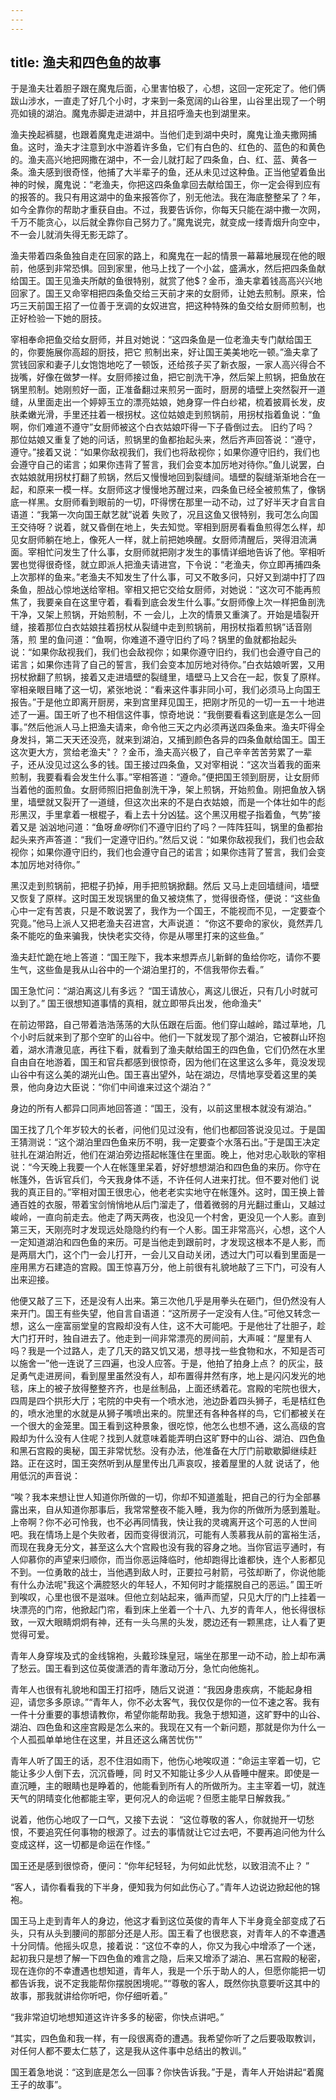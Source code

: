 ```yaml
---
---
---
```

title: 渔夫和四色鱼的故事
---



于是渔夫壮着胆子跟在魔鬼后面，心里害怕极了，心想，这回一定死定了。他们俩跋山涉水，一直走了好几个小时，才来到一条宽阔的山谷里，山谷里出现了一个明亮如镜的湖泊。魔鬼赤脚走进湖中，并且招呼渔夫也到湖里来。

渔夫挽起裤腿，也跟着魔鬼走进湖中。当他们走到湖中央时，魔鬼让渔夫撒网捕鱼。这时，渔夫才注意到水中游着许多鱼，它们有白色的、红色的、蓝色的和黄色的。渔夫高兴地把网撒在湖中，不一会儿就打起了四条鱼，白、红、蓝、黄各一条。渔夫感到很奇怪，他捕了大半辈子的鱼，还从未见过这种鱼。正当他望着鱼出神的时候，魔鬼说：“老渔夫，你把这四条鱼拿回去献给国王，你一定会得到应有的报答的。我只有用这湖中的鱼来报答你了，别无他法。我在海底整整呆了？年，如今全靠你的帮助才重获自由。不过，我要告诉你，你每天只能在湖中撒一次网，千万不能贪心，以后就全靠你自己努力了。”魔鬼说完，就变成一缕青烟升向空中，不一会儿就消失得无影无踪了。

渔夫带着四条鱼独自走在回家的路上，和魔鬼在一起的情景一幕幕地展现在他的眼前，他感到非常恐惧。回到家里，他马上找了一个小盆，盛满水，然后把四条鱼献给国王。国王见渔夫所献的鱼很特别，就赏了他$？金币，渔夫拿着钱高高兴兴地回家了。国王又命宰相把四条鱼交给三天前才来的女厨师，让她去煎制。原来，恰巧三天前国王招了一位善于烹调的女奴进宫，把这种特殊的鱼交给女厨师煎制，也正好检验一下她的厨技。

宰相奉命把鱼交给女厨师，并且对她说：“这四条鱼是一位老渔夫专门献给国王的，你要施展你高超的厨技，把它
煎制出来，好让国王美美地吃一顿。”渔夫拿了赏钱回家和妻子儿女饱饱地吃了一顿饭，还给孩子买了新衣服，一家人高兴得合不拢嘴，好像在做梦一样。女厨师接过鱼，把它剖洗干净，然后架上煎锅，把鱼放在锅里煎制。她刚煎好一面，正准备翻过来煎另一面时，厨房的墙壁上突然裂开一道缝，从里面走出一个婷婷玉立的漂亮姑娘，她身穿一件白纱裙，梳着披肩长发，皮肤柔嫩光滑，手里还拄着一根拐杖。这位姑娘走到煎锅前，用拐杖指着鱼说：“鱼啊，你们难道不遵守”女厨师被这个白衣姑娘吓得一下子昏倒过去。
旧约了吗？
那位姑娘又重复了她的问话，煎锅里的鱼都抬起头来，然后齐声回答说：“遵守，遵守。”接着又说：“如果你敌视我们，我们也将敌视你；如果你遵守旧约，我们也会遵守自己的诺言；如果你违背了誓言，我们会变本加厉地对待你。”鱼儿说罢，白衣姑娘就用拐杖打翻了煎锅，然后又慢慢地回到裂缝间。墙壁的裂缝渐渐地合在一起，和原来一模一样。女厨师这才慢慢地苏醒过来，四条鱼已经全被煎焦了，像锅底一样黑。女厨师看到眼前的一切，吓得愣在那里一动不动，过了好半天才自言自语道：“我第一次向国王献艺就”说着
失败了，况且这鱼又很特别，我可怎么向国王交待呀？说着，就又昏倒在地上，失去知觉。宰相到厨房看看鱼煎得怎么样，却见女厨师躺在地上，像死人一样，就上前把她唤醒。女厨师清醒后，哭得泪流满面。宰相忙问发生了什么事，女厨师就把刚才发生的事情详细地告诉了他。宰相听罢也觉得很奇怪，就立即派人把渔夫请进宫，下令说：“老渔夫，你立即再捕四条上次那样的鱼来。”老渔夫不知发生了什么事，可又不敢多问，只好又到湖中打了四条鱼，胆战心惊地送给宰相。宰相又把它交给女厨师，对她说：“这次可不能再煎焦了，我要亲自在这里守着，看看到底会发生什么事。”女厨师像上次一样把鱼剖洗干净，又架上煎锅，开始煎制，不
一会儿，上次的情景又重演了。开始是墙裂开缝，接着那位白衣姑娘拄着拐杖从裂缝中走到煎锅前，用拐杖指着煎锅”话音刚落，煎
里的鱼问道：“鱼啊，你难道不遵守旧约了吗？锅里的鱼就都抬起头说：“如果你敌视我们，我们也会敌视你；如果你遵守旧约，我们也会遵守自己的诺言；如果你违背了自己的誓言，我们会变本加厉地对待你。”白衣姑娘听罢，又用拐杖掀翻了煎锅，接着又走进墙壁的裂缝里，墙壁马上又合在一起，恢复了原样。宰相亲眼目睹了这一切，紧张地说：“看来这件事非同小可，我们必须马上向国王报告。”于是他立即离开厨房，来到宫里拜见国王，把刚才所见的一切一五一十地进述了一遍。国王听了也不相信这件事，惊奇地说：“我倒要看看这到底是怎么一回事。”然后他派人马上把渔夫请来，命令他三天之内必须再送四条鱼来。渔夫吓得全身发抖，第二天天还没亮，就来到湖泊，又捕到颜色各异的四条鱼献给国王。国王这次更大方，赏给老渔夫"？？金币，渔夫高兴极了，自己辛辛苦苦劳累了一辈子，还从没见过这么多的钱。国王接过四条鱼，又对宰相说：“这次当着我的面来煎制，我要看看会发生什么事。”宰相答道：“遵命。”便把国王领到厨房，让女厨师当着他的面煎鱼。女厨师照旧把鱼剖洗干净，架上煎锅，开始煎鱼。刚把鱼放入锅里，墙壁就又裂开了一道缝，但这次出来的不是白衣姑娘，而是一个体壮如牛的彪形黑汉，手里拿着一根棍子，看上去十分凶猛。这个黑汉用棍子指着鱼，气势”接着又是
汹汹地问道：“鱼呀$鱼呀$你们不遵守旧约了吗？一阵阵狂叫，锅里的鱼都抬起头来齐声答道：“我们一定遵守旧约。”然后又说：“如果你敌视我们，我们也会敌视你；如果你遵守旧约，我们也会遵守自己的诺言；如果你违背了誓言，我们会变本加厉地对待你。”

黑汉走到煎锅前，把棍子扔掉，用手把煎锅掀翻。然后
又马上走回墙缝间，墙壁又恢复了原样。这时国王发现锅里的鱼又被烧焦了，觉得很奇怪，便说：“这些鱼心中一定有苦衷，只是不敢说罢了，我作为一个国王，不能视而不见，一定要查个究竟。”他马上派人又把老渔夫召进宫，大声说道：
“你这不要命的家伙，竟然弄几条不能吃的鱼来骗我，快快老实交待，你是从哪里打来的这些鱼。”

渔夫赶忙跪在地上答道：“国王陛下，我本来想弄点儿新鲜的鱼给你吃，请你不要生气，这些鱼是我从山谷中的一个湖泊里打的，不信我带你去看。”

国王急忙问：“湖泊离这儿有多远？
“国王请放心，离这儿很近，只有几小时就可以到了。”
国王很想知道事情的真相，就立即带兵出发，他命渔夫”

在前边带路，自己带着浩浩荡荡的大队伍跟在后面。他们穿山越岭，踏过草地，几个小时后就来到了那个空旷的山谷中。他们一下就发现了那个湖泊，它被群山环抱着，湖水清澈见底，再往下看，就看到了渔夫献给国王的四色鱼，它们仍然在水里自由自在地游着，国王和官兵都感到很惊奇，因为他们在这里这么多年，竟没发现山谷中有这么美的湖光山色。国王喜出望外，站在湖边，尽情地享受着这里的美景，他向身边大臣说：“你们中间谁来过这个湖泊？”

身边的所有人都异口同声地回答道：“国王，没有，以前这里根本就没有湖泊。”

国王找了几个年岁较大的长者，问他们见过没有，他们也都回答说没见过。于是国王猜测说：“这个湖泊里四色鱼来历不明，我一定要查个水落石出。”于是国王决定驻扎在湖泊附近，他们在湖泊旁边搭起帐篷住在里面。晚上，他对忠心耿耿的宰相说：“今天晚上我要一个人在帐篷里呆着，好好想想湖泊和四色鱼的来历。你守在帐篷外，告诉官兵们，今天我身体不适，不许任何人进来打扰。但不要对他们
说我的真正目的。”宰相对国王很忠心，他老老实实地守在帐篷外。这时，国王换上普通百姓的衣服，带着宝剑悄悄地从后门溜走了，借着微弱的月光翻过重山，又越过峻岭，一直向前走去。他走了两天两夜，也没见一个村舍，更没见一个人影。直到第三天，天刚亮时才发现远处隐隐约约有一个人影。国王非常高兴，心想，这个人一定知道湖泊和四色鱼的来历。可是当他走到跟前时，才发现这根本不是人影，而是两扇大门，这个门一会儿打开，一会儿又自动关闭，透过大门可以看到里面是一座用黑方石建造的宫殿。国王惊喜万分，他上前很有礼貌地敲了三下门，可没有人出来迎接。

他便又敲了三下，还是没有人出来。第三次他几乎是用拳头在砸门，但仍然没有人来开门。国王有些失望，他自言自语道：“这所房子一定没有人住。”可他又转念一想，这么一座富丽堂皇的宫殿却没有人住，这不大可能吧。于是他壮了壮胆子，趁大门打开时，独自进去了。他走到一间非常漂亮的房间前，大声喊：“屋里有人吗？我是一个过路人，走了几天的路又饥又渴，想寻找一些食物和水，不知是否可以施舍一”他一连说了三四遍，也没人应答。于是，他拍了拍身上点？
的灰尘，鼓足勇气走进房间，看到屋里虽然没有人，却布置得井然有序，地上是闪闪发光的地毯，床上的被子放得整整齐齐，也是丝制品，上面还绣着花。宫殿的宅院也很大，四周是四个拱形大厅；宅院的中央有一个喷水池，池边卧着四头狮子，毛是桔红色的，喷水池里的水就是从狮子嘴喷出来的。院里还有各种各样的鸟，它们都被关在一个很大的金笼里。国王看到这种景象，很吃惊，他怎么也想不通，这么高级的宫殿却为什么没有人住呢？找到人就意味着能弄明白这旷野中的山谷、湖泊、四色鱼和黑石宫殿的奥秘，国王非常忧愁。没有办法，他准备在大厅门前歇歇脚继续赶路。正在这时，国王突然听到从屋里传出几声哀叹，接着屋里的人就
说话了，他用低沉的声音说：

“唉？我本来想让世人知道你所做的一切，你却不知道羞耻，把自己的行为全部暴露出来，自从知道你那事后，我常常整夜不能入睡，我为你的所做所为感到羞耻。上帝啊？你不必可怜我，也不必再同情我，快让我的灵魂离开这个可恶的人世间吧。我在情场上是个失败者，因而变得很消沉，可能有人羡慕我从前的富裕生活，而现在我身无分文，甚至这么大个宫殿也没有我的容身之地。当你官运亨通时，有人仰慕你的声望来归顺你，而当你恶运降临时，他却跑得比谁都快，连个人影都见不到。一位勇敢的战士，当他遇到敌人时，正要拉弓射箭，弓弦却断了，你说他能有什么办法呢"我这个满腔怒火的年轻人，不知何时才能摆脱自己的恶运。”
国王听到唉叹，心里也很不是滋味。但他立刻站起来，循声而望，只见大厅的门上挂着一块漂亮的门帘，他掀起门帘，看到床上坐着一个十八、九岁的青年人，他长得很标致，一双大眼睛炯炯有神，还有一头乌黑的头发，腮边还有一颗黑痣，让人看了更觉得可爱。

青年人身穿埃及式的金线锦袍，头戴珍珠皇冠，端坐在那里一动不动，脸上却布满了愁云。国王看到这位英俊潇洒的青年激动万分，急忙向他施礼。

青年人也很有礼貌地和国王打招呼，随后又说道：“我因身患疾病，不能起身相迎，请您多多原谅。”“青年人，你不必太客气，我仅仅是你的一位不速之客。我有一件十分重要的事想请教你，希望你能帮助我。我急于想知道，这旷野中的山谷、湖泊、四色鱼和这座宫殿是怎么来的。我现在又有一个新问题，那就是你为什么一个人孤孤单单地住在这里，并且还这么痛苦忧伤"”

青年人听了国王的话，忍不住泪如雨下，他伤心地唉叹道：“命运主宰着一切，它能让多少人倒下去，沉沉昏睡，同
时又不知能让多少人从昏睡中醒来。即使是一直沉睡，主的眼睛也是睁着的，他能看到所有人的所做所为。主主宰着一切，就连天气的阴晴变化他都能主宰，更何况人的命运呢？但愿主能早日解救我。”

说着，他伤心地叹了一口气，又接下去说：
“这位尊敬的客人，你就抛开一切愁恨，不要追究任何事物的根源了。过去的事情就让它过去吧，不要再追问他为什么变成这样，这一切都是命运在作怪。”

国王还是感到很惊奇，便问：“你年纪轻轻，为何如此忧愁，以致泪流不止？
”

“客人，请你看看我的下半身，便知我为何如此伤心了。”青年人边说边掀起他的锦袍。

国王马上走到青年人的身边，他这才看到这位英俊的青年人下半身竟全部变成了石头，只有从头到腰间的那部分还是人形。国王看了也很悲哀，对青年人的不幸遭遇十分同情。他摇头叹息，接着说：“这位不幸的人，你又为我心中增添了一个迷，起初我只是想了解一下四色鱼的难言之隐，后来又增添了湖泊、黑石宫殿的秘密，现在连你的不幸遭遇也想知道，青年人，我是一个乐于助人的人，但愿你能把一切都告诉我，说不定我能帮你摆脱困境呢。”“尊敬的客人，既然你执意要听这其中的故事，那我就讲给你听吧，你仔细听着。”

“我非常迫切地想知道这许许多多的秘密，你快点讲吧。”

“其实，四色鱼和我一样，有一段很离奇的遭遇。我希望你听了之后要吸取教训，对任何人都不要太仁慈了，这是我从这件事中总结出的教训。”

国王着急地说：“这到底是怎么一回事？你快告诉我。”于是，青年人开始讲起“着魔王子的故事”。